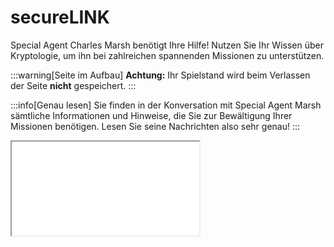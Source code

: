 
# secureLINK
Special Agent Charles Marsh benötigt Ihre Hilfe! Nutzen Sie Ihr Wissen über Kryptologie, um ihn bei zahlreichen
spannenden Missionen zu unterstützen.

:::warning[Seite im Aufbau]
**Achtung:** Ihr Spielstand wird beim Verlassen der Seite **nicht** gespeichert.
:::

:::info[Genau lesen]
Sie finden in der Konversation mit Special Agent Marsh sämtliche Informationen und Hinweise, die Sie zur Bewältigung
Ihrer Missionen benötigen. Lesen Sie seine Nachrichten also sehr genau!
:::

<Iframe src={'https://securelink-demo.gbsl.website/'} />
